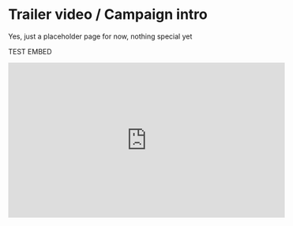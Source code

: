 # Trailer video / Campaign intro

Yes, just a placeholder page for now, nothing special yet

TEST EMBED
<iframe width="560" height="315" src="https://www.youtube.com/embed/4tHo5BBK16U?si=NtkcpIN0AeVW1qOM" title="YouTube video player" frameborder="0" allow="accelerometer; autoplay; clipboard-write; encrypted-media; gyroscope; picture-in-picture; web-share" referrerpolicy="strict-origin-when-cross-origin" allowfullscreen></iframe>